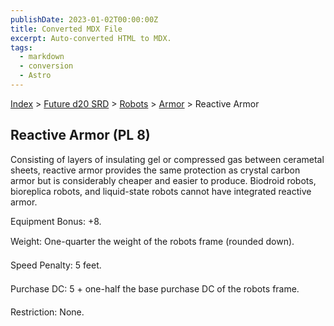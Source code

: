 ```yaml
---
publishDate: 2023-01-02T00:00:00Z
title: Converted MDX File
excerpt: Auto-converted HTML to MDX.
tags:
  - markdown
  - conversion
  - Astro
---
```






[Index](-index) > [Future d20 SRD](future-d20-srd-index) > [Robots](future-d20-srd-robots-index) > [Armor](future-d20-srd-robots-armor-index) > Reactive Armor




## Reactive Armor (PL 8)


Consisting of layers of insulating gel or compressed gas between cerametal sheets, reactive armor provides the same protection as crystal carbon armor but is considerably cheaper and easier to produce. Biodroid robots, bioreplica robots, and liquid-state robots cannot have integrated reactive armor.


Equipment Bonus: +8.


Weight: One-quarter the weight of the robots frame (rounded down).


Speed Penalty: 5 feet.


Purchase DC: 5 + one-half the base purchase DC of the robots frame.


Restriction: None.




